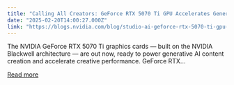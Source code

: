 ```yaml
---
title: "Calling All Creators: GeForce RTX 5070 Ti GPU Accelerates Generative AI and Content Creation Workflows in Video Editing, 3D and More"
date: "2025-02-20T14:00:27.000Z"
link: "https://blogs.nvidia.com/blog/studio-ai-geforce-rtx-5070-ti-gpu-dlss/"
---
```


The NVIDIA GeForce RTX 5070 Ti graphics cards — built on the NVIDIA Blackwell architecture — are out now, ready to power generative AI content creation and accelerate creative performance. GeForce RTX...

[Read more](https://blogs.nvidia.com/blog/studio-ai-geforce-rtx-5070-ti-gpu-dlss/)
